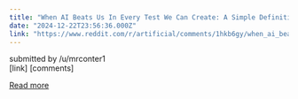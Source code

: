 ```yaml
---
title: "When AI Beats Us In Every Test We Can Create: A Simple Definition for Human-Level AGI"
date: "2024-12-22T23:56:36.000Z"
link: "https://www.reddit.com/r/artificial/comments/1hkb6gy/when_ai_beats_us_in_every_test_we_can_create_a/"
---
```


submitted by    /u/mrconter1  
 [link]   [comments]

[Read more](https://www.reddit.com/r/artificial/comments/1hkb6gy/when_ai_beats_us_in_every_test_we_can_create_a/)
